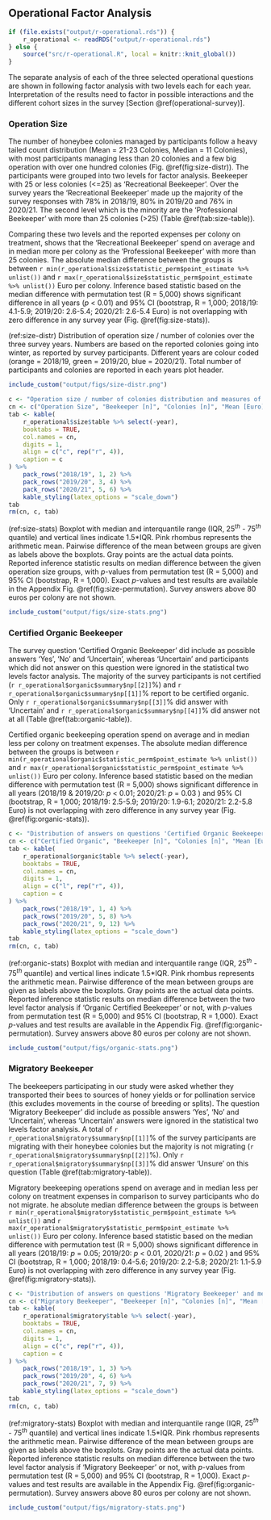 ## Operational Factor Analysis
```r
if (file.exists("output/r-operational.rds")) {
    r_operational <- readRDS("output/r-operational.rds")
} else {
    source("src/r-operational.R", local = knitr::knit_global())
}
```

The separate analysis of each of the three selected operational questions are shown in following factor analysis with two levels each for each year. Interpretation of the results need to factor in possible interactions and the different cohort sizes in the survey [Section \@ref(operational-survey)].

### Operation Size

The number of honeybee colonies managed by participants follow a heavy tailed count distribution (Mean = 21-23 Colonies, Median = 11 Colonies), with most participants managing less than 20 colonies and a few big operation with over one hundred colonies (Fig. \@ref(fig:size-distr)). The participants were grouped into two levels for factor analysis. Beekeeper with 25 or less colonies (<=25) as 'Recreational Beekeeper'. Over the survey years the 'Recreational Beekeeper' made up the majority of the survey responses with 78% in 2018/19, 80% in 2019/20 and 76% in 2020/21. The second level which is the minority are the 'Professional Beekeeper' with more than 25 colonies (>25) (Table \@ref(tab:size-table)). 

Comparing these two levels and the reported expenses per colony on treatment, shows that the 'Recreational Beekeeper' spend on average and in median more per colony as the 'Professional Beekeeper' with more than 25 colonies. The absolute median difference between the groups is between `r min(r_operational$size$statistic_perm$point_estimate %>% unlist())` and `r max(r_operational$size$statistic_perm$point_estimate %>% unlist())` Euro per colony. Inference based statistic based on the median difference with permutation test (R = 5,000) shows significant difference in all years (*p* < 0.01) and 95% CI (bootstrap, R = 1,000; 2018/19: 4.1-5.9; 2019/20: 2.6-5.4; 2020/21: 2.6-5.4 Euro) is not overlapping with zero difference in any survey year (Fig. \@ref(fig:size-stats)).

(ref:size-distr) Distribution of operation size / number of colonies over the three survey years. Numbers are based on the reported colonies going into winter, as reported by survey participants. Different years are colour coded (orange = 2018/19, green = 2019/20, blue = 2020/21). Total number of participants and colonies are reported in each years plot header.

```r
include_custom("output/figs/size-distr.png")
```

```r
c <- "Operation size / number of colonies distribution and measures of central tendency over the three survey years. Operation size with 25 or less colonies ('<=25') are 'Recreational Beekeeper' and with more are 'Professional Beekeeper' ('>25')."
cn <- c("Operation Size", "Beekeeper [n]", "Colonies [n]", "Mean [Euro]", "Median [Euro]")
tab <- kable(
    r_operational$size$table %>% select(-year),
    booktabs = TRUE,
    col.names = cn,
    digits = 1,
    align = c("c", rep("r", 4)),
    caption = c
) %>%
    pack_rows("2018/19", 1, 2) %>%
    pack_rows("2019/20", 3, 4) %>%
    pack_rows("2020/21", 5, 6) %>%
    kable_styling(latex_options = "scale_down")
tab
rm(cn, c, tab)
```

(ref:size-stats) Boxplot with median and interquantile range (IQR, $25^{th}$ - $75^{th}$ quantile) and vertical lines indicate 1.5\*IQR. Pink rhombus represents the arithmetic mean. Pairwise difference of the mean between groups are given as labels above the boxplots. Gray points are the actual data points. Reported inference statistic results on median difference between the given operation size groups, with *p*-values from permutation test (R = 5,000) and 95% CI (bootstrap, R = 1,000). Exact *p*-values and test results are available in the Appendix Fig. \@ref(fig:size-permutation). Survey answers above 80 euros per colony are not shown.  

```r
include_custom("output/figs/size-stats.png")
```

### Certified Organic Beekeeper

The survey question 'Certified Organic Beekeeper' did include as possible answers 'Yes', 'No' and 'Uncertain', whereas 'Uncertain' and participants which did not answer on this question were ignored in the statistical two levels factor analysis. The majority of the survey participants is not certified (`r r_operational$organic$summary$np[[2]]`%) and `r r_operational$organic$summary$np[[1]]`% report to be certified organic. Only `r r_operational$organic$summary$np[[3]]`% did answer with 'Uncertain' and `r r_operational$organic$summary$np[[4]]`% did answer not at all (Table \@ref(tab:organic-table)).

Certified organic beekeeping operation spend on average and in median less per colony on treatment expenses. The absolute median difference between the groups is between `r min(r_operational$organic$statistic_perm$point_estimate %>% unlist())` and `r max(r_operational$organic$statistic_perm$point_estimate %>% unlist())` Euro per colony. Inference based statistic based on the median difference with permutation test (R = 5,000) shows significant difference in all years (2018/19 & 2019/20: *p* < 0.01; 2020/21: *p* = 0.03 ) and 95% CI (bootstrap, R = 1,000; 2018/19: 2.5-5.9; 2019/20: 1.9-6.1; 2020/21: 2.2-5.8 Euro) is not overlapping with zero difference in any survey year (Fig. \@ref(fig:organic-stats)).

```r
c <- "Distribution of answers on questions 'Certified Organic Beekeeper' and measures of central tendency over the three survey years."
cn <- c("Certified Organic", "Beekeeper [n]", "Colonies [n]", "Mean [Euro]", "Median [Euro]")
tab <- kable(
    r_operational$organic$table %>% select(-year),
    booktabs = TRUE,
    col.names = cn,
    digits = 1,
    align = c("l", rep("r", 4)),
    caption = c
) %>%
    pack_rows("2018/19", 1, 4) %>%
    pack_rows("2019/20", 5, 8) %>%
    pack_rows("2020/21", 9, 12) %>%
    kable_styling(latex_options = "scale_down")
tab
rm(cn, c, tab)
```

(ref:organic-stats) Boxplot with median and interquantile range (IQR, $25^{th}$ - $75^{th}$ quantile) and vertical lines indicate 1.5\*IQR. Pink rhombus represents the arithmetic mean. Pairwise difference of the mean between groups are given as labels above the boxplots. Gray points are the actual data points. Reported inference statistic results on median difference between the two level factor analysis if 'Organic Certified Beekeeper' or not, with *p*-values from permutation test (R = 5,000) and 95% CI (bootstrap, R = 1,000). Exact *p*-values and test results are available in the Appendix Fig. \@ref(fig:organic-permutation). Survey answers above 80 euros per colony are not shown.  

```r
include_custom("output/figs/organic-stats.png")
```

### Migratory Beekeeper

The beekeepers participating in our study were asked whether they transported their bees to sources of honey yields or for pollination service (this excludes movements in the course of breeding or splits). The question 'Migratory Beekeeper' did include as possible answers 'Yes', 'No' and 'Uncertain', whereas 'Uncertain' answers were ignored in the statistical two levels factor analysis. A total of `r r_operational$migratory$summary$np[[1]]`% of the survey participants are migrating with their honeybee colonies but the majority is not migrating (`r r_operational$migratory$summary$np[[2]]`%). Only `r r_operational$migratory$summary$np[[3]]`% did answer 'Unsure' on this question (Table \@ref(tab:migratory-table)).

Migratory beekeeping operations spend on average and in median less per colony on treatment expenses in comparison to survey participants who do not migrate. he absolute median difference between the groups is between `r min(r_operational$migratory$statistic_perm$point_estimate %>% unlist())` and `r max(r_operational$migratory$statistic_perm$point_estimate %>% unlist())` Euro per colony. Inference based statistic based on the median difference with permutation test (R = 5,000) shows significant difference in all years (2018/19: *p* = 0.05; 2019/20: *p* < 0.01, 2020/21: *p* = 0.02 ) and 95% CI (bootstrap, R = 1,000; 2018/19: 0.4-5.6; 2019/20: 2.2-5.8; 2020/21: 1.1-5.9 Euro) is not overlapping with zero difference in any survey year (Fig. \@ref(fig:migratory-stats)).

```r
c <- "Distribution of answers on questions 'Migratory Beekeeper' and measures of central tendency over the three survey years."
cn <- c("Migratory Beekeeper", "Beekeeper [n]", "Colonies [n]", "Mean [Euro]", "Median [Euro]")
tab <- kable(
    r_operational$migratory$table %>% select(-year),
    booktabs = TRUE,
    col.names = cn,
    digits = 1,
    align = c("c", rep("r", 4)),
    caption = c
) %>%
    pack_rows("2018/19", 1, 3) %>%
    pack_rows("2019/20", 4, 6) %>%
    pack_rows("2020/21", 7, 9) %>%
    kable_styling(latex_options = "scale_down")
tab
rm(cn, c, tab)
```

(ref:migratory-stats) Boxplot with median and interquantile range (IQR, $25^{th}$ - $75^{th}$ quantile) and vertical lines indicate 1.5\*IQR. Pink rhombus represents the arithmetic mean. Pairwise difference of the mean between groups are given as labels above the boxplots. Gray points are the actual data points. Reported inference statistic results on median difference between the two level factor analysis if 'Migratory Beekeeper' or not, with *p*-values from permutation test (R = 5,000) and 95% CI (bootstrap, R = 1,000). Exact *p*-values and test results are available in the Appendix Fig. \@ref(fig:organic-permutation). Survey answers above 80 euros per colony are not shown. 

```r
include_custom("output/figs/migratory-stats.png")
```
